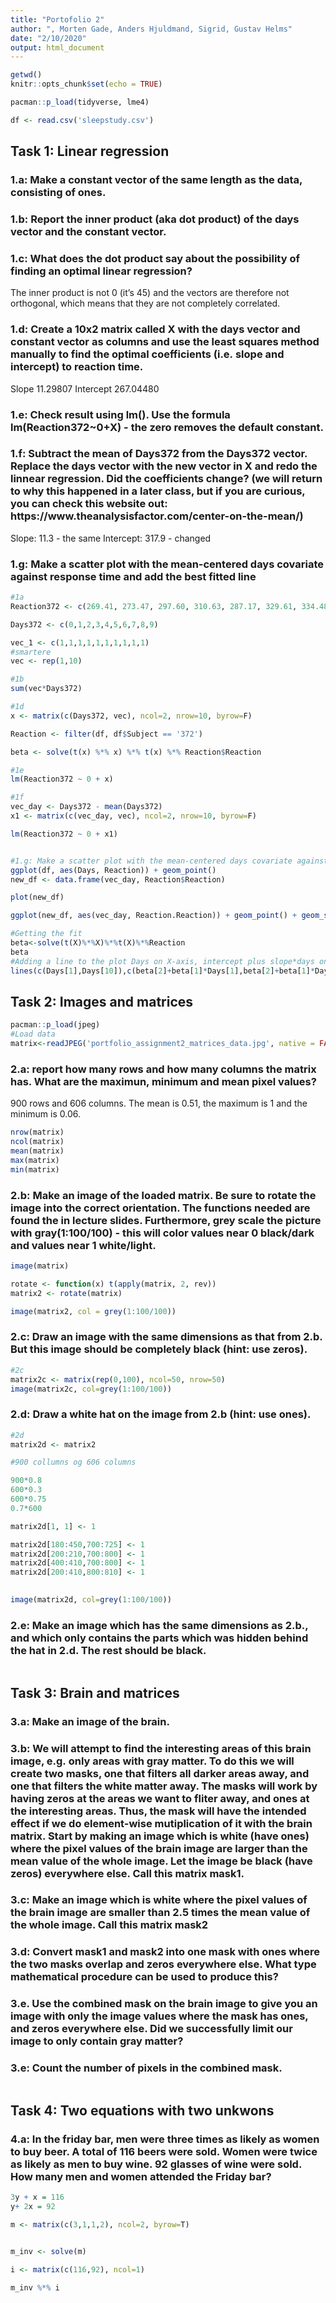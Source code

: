 ```yaml
---
title: "Portofolio 2"
author: ", Morten Gade, Anders Hjuldmand, Sigrid, Gustav Helms"
date: "2/10/2020"
output: html_document
---
```


```r
getwd()
knitr::opts_chunk$set(echo = TRUE)

pacman::p_load(tidyverse, lme4)

df <- read.csv('sleepstudy.csv')
```

## Task 1: Linear regression
### 1.a: Make a constant vector of the same length as the data, consisting of ones.

### 1.b: Report the inner product (aka dot product) of the days vector and the constant vector.

### 1.c: What does the dot product say about the possibility of finding an optimal linear regression?
The inner product is not 0 (it's 45) and the vectors are therefore not orthogonal, which means that they are not completely correlated. 

### 1.d: Create a 10x2 matrix called X with the days vector and constant vector as columns and use the least squares method manually to find the optimal coefficients (i.e. slope and intercept) to reaction time.

Slope 11.29807
Intercept	267.04480 

### 1.e: Check result using lm(). Use the formula lm(Reaction372~0+X) - the zero removes the default constant.

### 1.f: Subtract the mean of Days372 from the Days372 vector. Replace the days vector with the new vector in X and redo the linnear regression. Did the coefficients change? (we will return to why this happened in a later class, but if you are curious, you can check this website out: https://www.theanalysisfactor.com/center-on-the-mean/)

Slope: 11.3 - the same
Intercept: 317.9 - changed

### 1.g: Make a scatter plot with the mean-centered days covariate against response time and add the best fitted line

```r

#1a
Reaction372 <- c(269.41, 273.47, 297.60, 310.63, 287.17, 329.61, 334.48, 343.22, 369.14, 364.12) 

Days372 <- c(0,1,2,3,4,5,6,7,8,9)

vec_1 <- c(1,1,1,1,1,1,1,1,1,1)
#smartere
vec <- rep(1,10)

#1b
sum(vec*Days372)

#1d
x <- matrix(c(Days372, vec), ncol=2, nrow=10, byrow=F)

Reaction <- filter(df, df$Subject == '372')

beta <- solve(t(x) %*% x) %*% t(x) %*% Reaction$Reaction

#1e
lm(Reaction372 ~ 0 + x)

#1f
vec_day <- Days372 - mean(Days372)
x1 <- matrix(c(vec_day, vec), ncol=2, nrow=10, byrow=F)

lm(Reaction372 ~ 0 + x1)


#1.g: Make a scatter plot with the mean-centered days covariate against response time and add the best fitted line
ggplot(df, aes(Days, Reaction)) + geom_point() 
new_df <- data.frame(vec_day, Reaction$Reaction)

plot(new_df)

ggplot(new_df, aes(vec_day, Reaction.Reaction)) + geom_point() + geom_smooth(method=lm, alpha=0) + labs(x = 'Number of days of sleep deprivation', y = 'Reaction time', title = 'Sleep deprivation over time for participant 372')

#Getting the fit
beta<-solve(t(X)%*%X)%*%t(X)%*%Reaction
beta
#Adding a line to the plot Days on X-axis, intercept plus slope*days on y-axis
lines(c(Days[1],Days[10]),c(beta[2]+beta[1]*Days[1],beta[2]+beta[1]*Days[10]),col='darkred')


```

## Task 2: Images and matrices
```r
pacman::p_load(jpeg)
#Load data
matrix<-readJPEG('portfolio_assignment2_matrices_data.jpg', native = FALSE)
```
### 2.a: report how many rows and how many columns the matrix has. What are the maximun, minimum and mean pixel values?
900 rows and 606 columns. The mean is 0.51, the maximum is 1 and the minimum is 0.06. 

```r
nrow(matrix)
ncol(matrix)
mean(matrix)
max(matrix)
min(matrix)
```

### 2.b: Make an image of the loaded matrix. Be sure to rotate the image into the correct orientation. The functions needed are found the in lecture slides. Furthermore, grey scale the picture with gray(1:100/100) - this will color values near 0 black/dark and values near 1 white/light.

```r
image(matrix)

rotate <- function(x) t(apply(matrix, 2, rev))
matrix2 <- rotate(matrix)

image(matrix2, col = grey(1:100/100))

```

### 2.c: Draw an image with the same dimensions as that from 2.b. But this image should be completely black (hint: use zeros).

```r
#2c
matrix2c <- matrix(rep(0,100), ncol=50, nrow=50)
image(matrix2c, col=grey(1:100/100))

```

### 2.d: Draw a white hat on the image from 2.b (hint: use ones).

```r
#2d
matrix2d <- matrix2

#900 collumns og 606 columns

900*0.8
600*0.3
600*0.75
0.7*600

matrix2d[1, 1] <- 1

matrix2d[180:450,700:725] <- 1
matrix2d[200:210,700:800] <- 1
matrix2d[400:410,700:800] <- 1
matrix2d[200:410,800:810] <- 1

 
image(matrix2d, col=grey(1:100/100))
```


### 2.e: Make an image which has the same dimensions as 2.b., and which only contains the parts which was hidden behind the hat in 2.d. The rest should be black.

```r

```

## Task 3: Brain and matrices
### 3.a: Make an image of the brain.

### 3.b: We will attempt to find the interesting areas of this brain image, e.g. only areas with gray matter. To do this we will create two masks, one that filters all darker areas away, and one that filters the white matter away. The masks will work by having zeros at the areas we want to fliter away, and ones at the interesting areas. Thus, the mask will have the intended effect if we do element-wise mutiplication of it with the brain matrix. Start by making an image which is white (have ones) where the pixel values of the brain image are larger than the mean value of the whole image. Let the image be black (have zeros) everywhere else. Call this matrix mask1.

### 3.c: Make an image which is white where the pixel values of the brain image are smaller than 2.5 times the mean value of the whole image. Call this matrix mask2

### 3.d: Convert mask1 and mask2 into one mask with ones where the two masks overlap and zeros everywhere else. What type mathematical procedure can be used to produce this?

### 3.e. Use the combined mask on the brain image to give you an image with only the image values where the mask has ones, and zeros everywhere else. Did we successfully limit our image to only contain gray matter?

### 3.e: Count the number of pixels in the combined mask.

```r

```

## Task 4: Two equations with two unkwons
### 4.a: In the friday bar, men were three times as likely as women to buy beer. A total of 116 beers were sold. Women were twice as likely as men to buy wine. 92 glasses of wine were sold. How many men and women attended the Friday bar?

```r

3y + x = 116
y+ 2x = 92

m <- matrix(c(3,1,1,2), ncol=2, byrow=T)


m_inv <- solve(m)

i <- matrix(c(116,92), ncol=1)

m_inv %*% i

```

